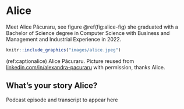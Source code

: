 # Alice {#alice}

Meet Alice Păcuraru, see figure \@ref(fig:alice-fig) she graduated with a Bachelor of Science degree in Computer Science with Business and Management and Industrial Experience in 2022.

```r
knitr::include_graphics("images/alice.jpeg")
```
(ref:captionalice) Alice Păcuraru. Picture reused from [linkedin.com/in/alexandra-pacuraru](https://uk.linkedin.com/in/alexandra-pacuraru) with permission, thanks Alice.

## What's your story Alice? {#alice-story}

Podcast episode and transcript to appear here
